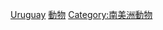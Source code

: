 {{Catnav|頁面分類|各種主題的頁面分類|按國家分類|各國生物|各國動物}}

[[Category:各国动物|Uruguay]]
[[Category:烏拉圭|動物]]
[[Category:南美洲動物|Category:南美洲動物]]